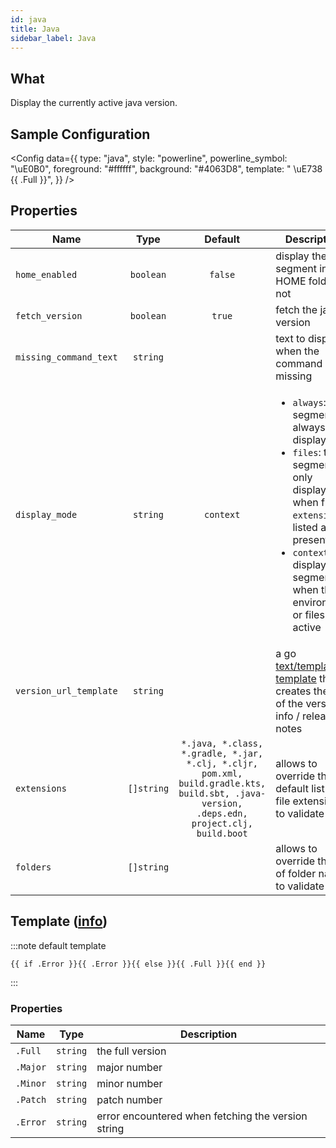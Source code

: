 ```yaml
---
id: java
title: Java
sidebar_label: Java
---
```


## What

Display the currently active java version.

## Sample Configuration


<Config
  data={{
    type: "java",
    style: "powerline",
    powerline_symbol: "\uE0B0",
    foreground: "#ffffff",
    background: "#4063D8",
    template: " \uE738 {{ .Full }}",
  }}
/>

## Properties

| Name                   | Type       | Default                                                                                                                                    | Description                                                                                                                                                                                                                          |
| ---------------------- | :--------: | :----------------------------------------------------------------------------------------------------------------------------------------: | ------------------------------------------------------------------------------------------------------------------------------------------------------------------------------------------------------------------------------------ |
| `home_enabled`         | `boolean`  | `false`                                                                                                                                    | display the segment in the HOME folder or not                                                                                                                                                                                        |
| `fetch_version`        | `boolean`  | `true`                                                                                                                                     | fetch the java version                                                                                                                                                                                                               |
| `missing_command_text` | `string`   |                                                                                                                                            | text to display when the command is missing                                                                                                                                                                                          |
| `display_mode`         | `string`   | `context`                                                                                                                                  | <ul><li>`always`: the segment is always displayed</li><li>`files`: the segment is only displayed when file `extensions` listed are present</li><li>`context`: displays the segment when the environment or files is active</li></ul> |
| `version_url_template` | `string`   |                                                                                                                                            | a go [text/template][go-text-template] [template][templates] that creates the URL of the version info / release notes                                                                                                                |
| `extensions`           | `[]string` | `*.java, *.class, *.gradle, *.jar, *.clj, *.cljr, pom.xml, build.gradle.kts, build.sbt, .java-version, .deps.edn, project.clj, build.boot` | allows to override the default list of file extensions to validate                                                                                                                                                                   |
| `folders`              | `[]string` |                                                                                                                                            | allows to override the list of folder names to validate                                                                                                                                                                              |

## Template ([info][templates])

:::note default template

```template
{{ if .Error }}{{ .Error }}{{ else }}{{ .Full }}{{ end }}
```

:::

### Properties

| Name     | Type     | Description                                        |
| -------- | -------- | -------------------------------------------------- |
| `.Full`  | `string` | the full version                                   |
| `.Major` | `string` | major number                                       |
| `.Minor` | `string` | minor number                                       |
| `.Patch` | `string` | patch number                                       |
| `.Error` | `string` | error encountered when fetching the version string |

[go-text-template]: https://golang.org/pkg/text/template/
[templates]: configuration/templates.mdx

